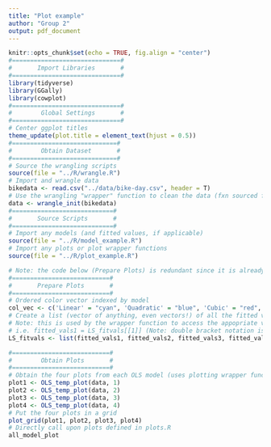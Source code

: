 ```yaml
---
title: "Plot example"
author: "Group 2"
output: pdf_document
---
```


```r
knitr::opts_chunk$set(echo = TRUE, fig.align = "center")
#==============================#
#       Import Libraries       #
#==============================#
library(tidyverse)
library(GGally)
library(cowplot)
#==============================#
#        Global Settings       #
#==============================#
# Center ggplot titles
theme_update(plot.title = element_text(hjust = 0.5))
#=============================#
#        Obtain Dataset       #
#=============================#
# Source the wrangling scripts
source(file = "../R/wrangle.R")
# Import and wrangle data
bikedata <- read.csv("../data/bike-day.csv", header = T)
# Use the wrangling "wrapper" function to clean the data (fxn sourced from wrangle.R)
data <- wrangle_init(bikedata)
#============================#
#       Source Scripts       #
#============================#
# Import any models (and fitted values, if applicable)
source(file = "../R/model_example.R")
# Import any plots or plot wrapper functions
source(file = "../R/plot_example.R")
```

```r
# Note: the code below (Prepare Plots) is redundant since it is already sourced in "plot.R". However, it is a prerequisite to run the code below before using the OLS_temp_plot function since it depends on them being there already. So, code below is just for demonstration
#===========================#
#       Prepare Plots       #
#===========================#
# Ordered color vector indexed by model
col_vec <- c('Linear' = "cyan", 'Quadratic' = "blue", 'Cubic' = "red", 'Quartic' = 'black')
# Create a list (vector of anything, even vectors!) of all the fitted values indexed by model
# Note: this is used by the wrapper function to access the appopriate vector of fitted values.
# i.e. fitted_vals1 = LS_fitvals[[1]] (Note: double bracket notation is for accessing lists as opposed to vectors)
LS_fitvals <- list(fitted_vals1, fitted_vals2, fitted_vals3, fitted_vals4) 

#===========================#
#        Obtain Plots       #
#===========================#
# Obtain the four plots from each OLS model (uses plotting wrapper function found in plot.R)
plot1 <- OLS_temp_plot(data, 1)
plot2 <- OLS_temp_plot(data, 2)
plot3 <- OLS_temp_plot(data, 3)
plot4 <- OLS_temp_plot(data, 4)
# Put the four plots in a grid
plot_grid(plot1, plot2, plot3, plot4)
# Directly call upon plots defined in plots.R
all_model_plot
```


